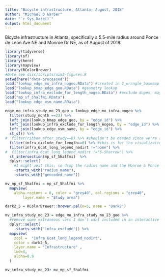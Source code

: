 ```yaml
---
title: "Bicycle infrastructure, Atlanta; August, 2018"
author: "Michael D Garber"
date: "`r Sys.Date()`"
output: html_document
---
```


Bicycle infrastructure in Atlanta, specifically a 5.5-mile radius around Ponce de Leon Ave NE and Monroe Dr NE, as of August of 2018.
```r
library(tidyverse)
library(sf)
library(here)
library(mapview)
library(RColorBrewer)
#Note see diss/scripts/aim3-figures.R
setwd(here("data-processed"))
load("lookup_edge_mo_infra_nogeo.RData") #created in 2_wrangle_basemap
load("lookup_bmap_edge_geo.RData") #geometry lookup
load("lookup_infra_exclude_for_length_nogeo.RData") #exclude dupes, maybe
load("mp_sf_5halfmi.RData")
load("lookup_edge_osm_name.RData")
```

```r
edge_mo_infra_study_mo_23_geo = lookup_edge_mo_infra_nogeo %>% 
  filter(study_month ==23) %>% 
  left_join(lookup_bmap_edge_geo, by = "edge_id") %>% 
  left_join(lookup_infra_exclude_for_length_nogeo, by = "edge_id") %>% 
  left_join(lookup_edge_osm_name, by = "edge_id") %>% 
  st_sf() %>% 
#  filter(ribbon_after_study==0) %>% #shouldn't be needed since we're specifying study month above
  filter(infra_exclude_for_length==0) %>% #this is for the visualization but not the calculation
  filter(infra_6cat_long_legend_nodirt !="none") %>% 
#  filter(infra_6cat_long_legend_nodirt !="5-Sharrow") %>% 
  st_intersection(mp_sf_5halfmi)  %>% 
  dplyr::select(
    #I might post this, so drop the radius name and the Monroe & Ponce intersection name
    -starts_with("radius_name"),
    -starts_with("geocoded_name")) 

mv_mp_sf_5halfmi = mp_sf_5halfmi %>% 
  mapview(
    alpha.regions = 0, color = "grey40", col.regions = "grey40",
        layer.name = "Study area")

dark2_5 = RColorBrewer::brewer.pal(n=5, name = "Dark2")

mv_infra_study_mo_23 = edge_mo_infra_study_mo_23_geo %>% 
  #remove some extraneous vars I don't want included in an interactive map
  dplyr::select(
    -starts_with("infra_exclude")) %>% 
  mapview(
    zcol =  "infra_6cat_long_legend_nodirt",  
    color = dark2_5,
    layer.name = "Infrastructure" ,
    lwd=4,
    alpha=0.9
  ) 

mv_infra_study_mo_23+ mv_mp_sf_5halfmi
```

